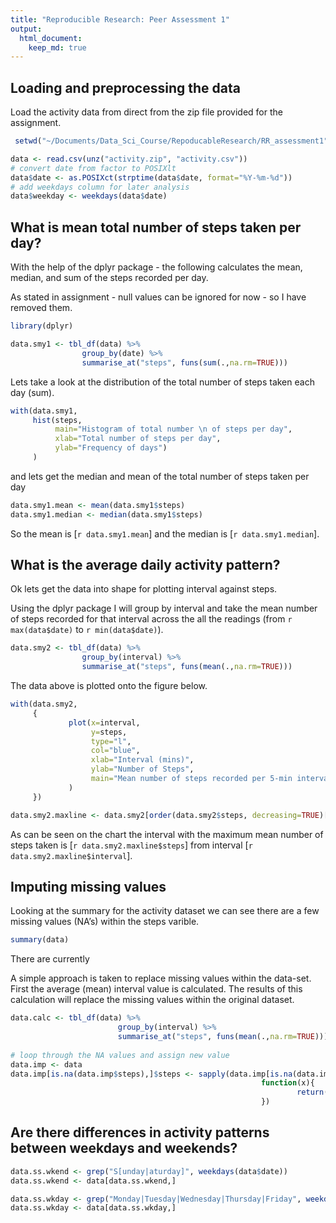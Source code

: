 ```yaml
---
title: "Reproducible Research: Peer Assessment 1"
output: 
  html_document:
    keep_md: true
---
```



## Loading and preprocessing the data

Load the activity data from direct from the zip file provided for the assignment.
```r
 setwd("~/Documents/Data_Sci_Course/RepoducableResearch/RR_assessment1")
```

```r
data <- read.csv(unz("activity.zip", "activity.csv"))
# convert date from factor to POSIXlt
data$date <- as.POSIXct(strptime(data$date, format="%Y-%m-%d"))
# add weekdays column for later analysis
data$weekday <- weekdays(data$date)
```

## What is mean total number of steps taken per day?

With the help of the dplyr package - the following calculates the mean, median, and sum of the steps recorded per day.

As stated in assignment - null values can be ignored for now - so I have removed them.

```r
library(dplyr)

data.smy1 <- tbl_df(data) %>% 
                group_by(date) %>%
                summarise_at("steps", funs(sum(.,na.rm=TRUE)))

```

Lets take a look at the distribution of the total number of steps taken each day (sum).

```r
with(data.smy1, 
     hist(steps, 
          main="Histogram of total number \n of steps per day", 
          xlab="Total number of steps per day",
          ylab="Frequency of days")
     )
```

and lets get the median and mean of the total number of steps taken per day

```r
data.smy1.mean <- mean(data.smy1$steps)
data.smy1.median <- median(data.smy1$steps)
```

So the mean is [`r data.smy1.mean`] and the median is [`r data.smy1.median`]. 

## What is the average daily activity pattern?

Ok lets get the data into shape for plotting interval against steps. 

Using the dplyr package I will group by interval and take the mean number of steps recorded for that interval across the all the readings (from `r max(data$date)` to `r min(data$date)`).

```r
data.smy2 <- tbl_df(data) %>% 
                group_by(interval) %>% 
                summarise_at("steps", funs(mean(.,na.rm=TRUE)))
```

The data above is plotted onto the figure below.

```r
with(data.smy2, 
     {
             plot(x=interval,
                  y=steps, 
                  type="l",
                  col="blue", 
                  xlab="Interval (mins)",
                  ylab="Number of Steps",
                  main="Mean number of steps recorded per 5-min interval"
             )
     })
```

```r
data.smy2.maxline <- data.smy2[order(data.smy2$steps, decreasing=TRUE)[1],]
```

As can be seen on the chart the interval with the maximum mean number of steps taken is [`r data.smy2.maxline$steps`] from interval [`r data.smy2.maxline$interval`].

## Imputing missing values

Looking at the summary for the activity dataset we can see there are a few missing values (NA's) within the steps varible.

```r
summary(data)
```

There are currently 

A simple approach is taken to replace missing values within the data-set. First the average (mean) interval value is calculated. The results of this calculation will replace the missing values within the original dataset.

```r

data.calc <- tbl_df(data) %>% 
                        group_by(interval) %>%
                        summarise_at("steps", funs(mean(.,na.rm=TRUE)))
                
# loop through the NA values and assign new value
data.imp <- data
data.imp[is.na(data.imp$steps),]$steps <- sapply(data.imp[is.na(data.imp$steps),]$interval, 
                                                        function(x){
                                                                return(data.calc$steps[which(data.calc$interval==x)])
                                                        })


```


## Are there differences in activity patterns between weekdays and weekends?

```r

data.ss.wkend <- grep("S[unday|aturday]", weekdays(data$date))
data.ss.wkend <- data[data.ss.wkend,]

data.ss.wkday <- grep("Monday|Tuesday|Wednesday|Thursday|Friday", weekdays(data$date))
data.ss.wkday <- data[data.ss.wkday,]



```
